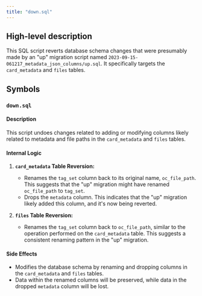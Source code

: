 ```yaml
---
title: "down.sql"
---
```


## High-level description
This SQL script reverts database schema changes that were presumably made by an "up" migration script named `2023-09-15-061217_metadata_json_columns/up.sql`. It specifically targets the `card_metadata` and `files` tables.

## Symbols
### `down.sql`
#### Description
This script undoes changes related to adding or modifying columns likely related to metadata and file paths in the `card_metadata` and `files` tables.

#### Internal Logic
1. **`card_metadata` Table Reversion:**
   - Renames the `tag_set` column back to its original name, `oc_file_path`. This suggests that the "up" migration might have renamed `oc_file_path` to `tag_set`.
   - Drops the `metadata` column. This indicates that the "up" migration likely added this column, and it's now being reverted.

2. **`files` Table Reversion:**
   - Renames the `tag_set` column back to `oc_file_path`, similar to the operation performed on the `card_metadata` table. This suggests a consistent renaming pattern in the "up" migration.

#### Side Effects
- Modifies the database schema by renaming and dropping columns in the `card_metadata` and `files` tables.
- Data within the renamed columns will be preserved, while data in the dropped `metadata` column will be lost.
